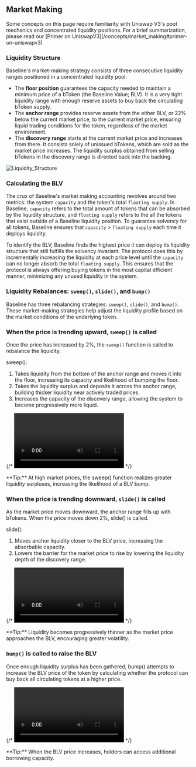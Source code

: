 
## Market Making

<Callout>
  Some concepts on this page require familiarity with Uniswap V3's pool
  mechanics and concentrated liquidity positions. For a brief summarization,
  please read our [Primer on
  UniswapV3](/concepts/market_making#primer-on-uniswapv3)
</Callout>

### Liquidity Structure

Baseline's market-making strategy consists of three consecutive liquidity ranges positioned in a concentrated liquidity pool:

- The **floor position** guarantees the capacity needed to maintain a minimum price of a bToken (the Baseline Value; BLV). It is a very tight liquidity range with enough reserve assets to buy back the circulating bToken supply.
- The **anchor range** provides reserve assets from the either BLV, or 22% below the current market price, to the current market price, ensuring liquid trading conditions for the token, regardless of the market environment.
- The **discovery range** starts at the current market price and increases from there. It consists solely of unissued bTokens, which are sold as the market price increases. The liquidity surplus obtained from selling bTokens in the discovery range is directed back into the backing.

![Liquidity_Structure](/assets/liquidity_structure.png)

### Calculating the BLV

The crux of Baseline's market making accounting revolves around two metrics: the system `capacity` and the token's total `floating supply`. In Baseline, `capacity` refers to the total amount of tokens that can be absorbed by the liquidity structure, and `floating supply` refers to the all the tokens that exist outside of a Baseline liquidity position. To guarantee solvency for all tokens, Baseline ensures that `capacity` > `floating supply` each time it deploys liquidity.

To identify the BLV, Baseline finds the highest price it can deploy its liquidity structure that still fulfills the solvency invariant. The protocol does this by incrementally increasing the liquidity at each price level until the `capacity` can no longer absorb the total `floating supply`. This ensures that the protocol is always offering buying tokens in the most capital efficient manner, minimizing any unused liquidity in the system.

### Liquidity Rebalances: `sweep()`, `slide()`, and `bump()`

Baseline has three rebalancing strategies: `sweep()`, `slide()`, and `bump()`. These market-making strategies help adjust the liquidity profile based on the market conditions of the underlying token.

### When the price is trending upward, `sweep()` is called

Once the price has increased by 2%, the `sweep()` function is called to rebalance the liquidity.

sweep():

1. Takes liquidity from the bottom of the anchor range and moves it into the floor, increasing its capacity and likelihood of bumping the floor.
2. Takes the liquidity surplus and deposits it across the anchor range, building thicker liquidity near actively traded prices.
3. Increases the capacity of the discovery range, allowing the system to become progressively more liquid.

{/* ![Sweep](/assets/Sweep_1.mp4) */}

<Callout>
  **Tip:** At high market prices, the sweep() function realizes greater
  liquidity surpluses, increasing the likelihood of a BLV bump.
</Callout>

### When the price is trending downward, `slide()` is called

As the market price moves downward, the anchor range fills up with bTokens. When the price moves down 2%, slide() is called.

slide():

1. Moves anchor liquidity closer to the BLV price, increasing the absorbable capacity.
2. Lowers the barrier for the market price to rise by lowering the liquidity depth of the discovery range.

{/* ![Slide](/assets/Slide.mp4) */}

<Callout>
  **Tip:** Liquidity becomes progressively thinner as the market price
  approaches the BLV, encouraging greater volatility.
</Callout>

### `bump()` is called to raise the BLV

Once enough liquidity surplus has been gathered, bump() attempts to increase the BLV price of the token by calculating whether the protocol can buy back all circulating tokens at a higher price.

{/* ![Bump](/assets/Bump.mp4) */}

<Callout>
  **Tip:** When the BLV price increases, holders can access additional borrowing
  capacity.
</Callout>
